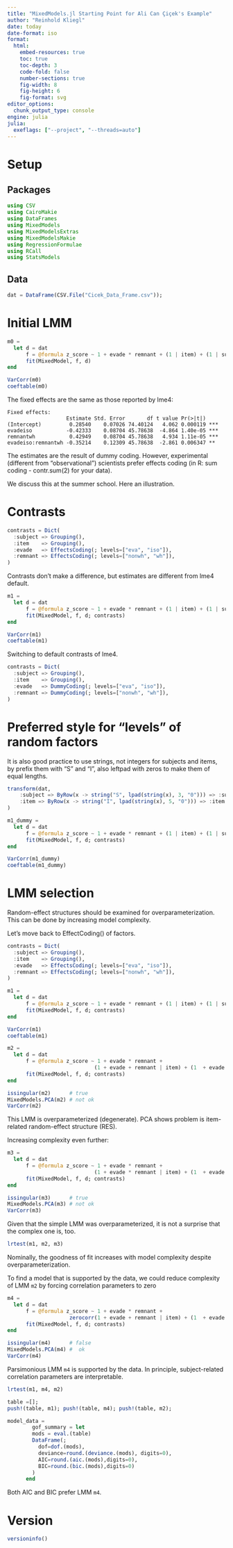 ```yaml
---
title: "MixedModels.jl Starting Point for Ali Can Çiçek's Example"
author: "Reinhold Kliegl"
date: today
date-format: iso
format: 
  html:
    embed-resources: true
    toc: true
    toc-depth: 3
    code-fold: false
    number-sections: true
    fig-width: 8
    fig-height: 6
    fig-format: svg
editor_options: 
  chunk_output_type: console
engine: julia
julia: 
  exeflags: ["--project", "--threads=auto"]
---
```


# Setup

## Packages

```julia
using CSV
using CairoMakie
using DataFrames
using MixedModels
using MixedModelsExtras
using MixedModelsMakie
using RegressionFormulae
using RCall
using StatsModels
```

## Data

```julia
dat = DataFrame(CSV.File("Cicek_Data_Frame.csv"));
```

# Initial LMM

```julia
m0 =
  let d = dat
      f = @formula z_score ~ 1 + evade * remnant + (1 | item) + (1 | subject)
      fit(MixedModel, f, d)
end

VarCorr(m0)
coeftable(m0)
```

The fixed effects are the same as those reported by lme4:

```
Fixed effects:
                   Estimate Std. Error       df t value Pr(>|t|)    
(Intercept)         0.28540    0.07026 74.40124   4.062 0.000119 ***
evadeiso           -0.42333    0.08704 45.78638  -4.864 1.40e-05 ***
remnantwh           0.42949    0.08704 45.78638   4.934 1.11e-05 ***
evadeiso:remnantwh -0.35214    0.12309 45.78638  -2.861 0.006347 ** 
```

The estimates are the result of dummy coding.  However, experimental 
(different from "observational") scientists prefer effects coding 
(in R: sum coding - contr.sum(2) for your data).

We discuss this at the summer school. Here an illustration.

# Contrasts

```julia
contrasts = Dict(
  :subject => Grouping(),
  :item    => Grouping(),
  :evade   => EffectsCoding(; levels=["eva", "iso"]),
  :remnant => EffectsCoding(; levels=["nonwh", "wh"]),
)
```

Contrasts don't make a difference, but estimates are different from lme4 default.

```julia
m1 =
  let d = dat
      f = @formula z_score ~ 1 + evade * remnant + (1 | item) + (1 | subject)
      fit(MixedModel, f, d; contrasts)
end

VarCorr(m1)
coeftable(m1)
```

Switching to default contrasts of lme4.

```julia
contrasts = Dict(
  :subject => Grouping(),
  :item    => Grouping(),
  :evade   => DummyCoding(; levels=["eva", "iso"]),
  :remnant => DummyCoding(; levels=["nonwh", "wh"]),
)
```


# Preferred style for "levels" of random factors

It is also good practice to use strings, not integers for subjects and items, 
by prefix them with "S" and "I", also leftpad with zeros to make them of 
equal lengths.

```julia
transform(dat, 
    :subject => ByRow(x -> string("S", lpad(string(x), 3, "0"))) => :subject,
    :item => ByRow(x -> string("I", lpad(string(x), 5, "0"))) => :item
)
```


```julia
m1_dummy =
  let d = dat
      f = @formula z_score ~ 1 + evade * remnant + (1 | item) + (1 | subject)
      fit(MixedModel, f, d; contrasts)
end

VarCorr(m1_dummy)
coeftable(m1_dummy)
```

# LMM selection

Random-effect structures should be examined for overparameterization. This 
can be done by increasing model complexity. 

Let's move back to EffectCoding() of factors.

```julia
contrasts = Dict(
  :subject => Grouping(),
  :item    => Grouping(),
  :evade   => EffectsCoding(; levels=["eva", "iso"]),
  :remnant => EffectsCoding(; levels=["nonwh", "wh"]),
)
```


```julia
m1 =
  let d = dat
      f = @formula z_score ~ 1 + evade * remnant + (1 | item) + (1 | subject)
      fit(MixedModel, f, d; contrasts)
end

VarCorr(m1)
coeftable(m1)
```


```julia
m2 =
  let d = dat
      f = @formula z_score ~ 1 + evade * remnant +
                            (1 + evade + remnant | item) + (1  + evade + remnant | subject)
      fit(MixedModel, f, d; contrasts)
end

issingular(m2)      # true
MixedModels.PCA(m2) # not ok
VarCorr(m2)
```

This LMM is overparameterized (degenerate). PCA shows problem is item-related random-effect structure (RES).

Increasing complexity even further:

```julia
m3 =
  let d = dat
      f = @formula z_score ~ 1 + evade * remnant +
                            (1 + evade * remnant | item) + (1  + evade * remnant | subject)
      fit(MixedModel, f, d; contrasts)
end

issingular(m3)      # true
MixedModels.PCA(m3) # not ok
VarCorr(m3)
```

Given that the simple LMM was overparameterized, it is not a surprise that the complex one is, too. 

```julia
lrtest(m1, m2, m3)
```

Nominally, the goodness of fit increases with model complexity despite overparameterization.

To find a model that is supported by the data, we could reduce complexity of LMM `m2` by 
forcing correlation parameters to zero 

```julia
m4 =
  let d = dat
      f = @formula z_score ~ 1 + evade * remnant +
                    zerocorr(1 + evade + remnant | item) + (1  + evade + remnant | subject)
      fit(MixedModel, f, d; contrasts)
end

issingular(m4)      # false
MixedModels.PCA(m4) #  ok
VarCorr(m4)
```

Parsimonious LMM `m4` is supported by the data. In principle, subject-related correlation parameters are interpretable.

```julia
lrtest(m1, m4, m2)
```


```julia
table =[];
push!(table, m1); push!(table, m4); push!(table, m2);

model_data = 
        gof_summary = let
        mods = eval.(table)
        DataFrame(;
          dof=dof.(mods),
          deviance=round.(deviance.(mods), digits=0),
          AIC=round.(aic.(mods),digits=0),
          BIC=round.(bic.(mods),digits=0)
        )
      end
```

Both AIC and BIC prefer LMM `m4`.  

# Version
```julia
versioninfo()
```
